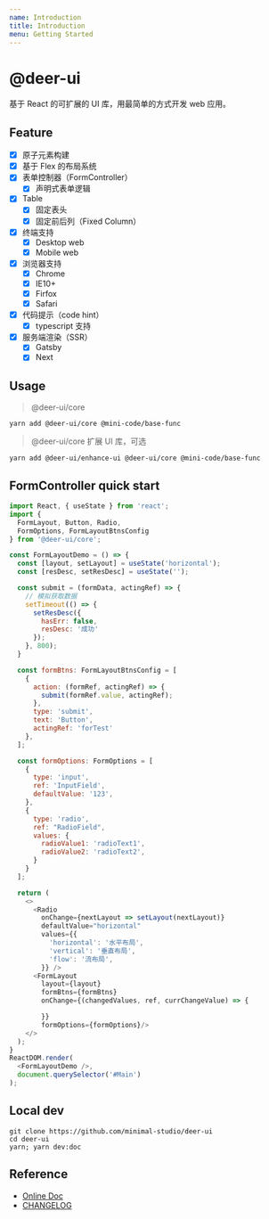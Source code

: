 ```yaml
---
name: Introduction
title: Introduction
menu: Getting Started
---
```


# @deer-ui

基于 React 的可扩展的 UI 库，用最简单的方式开发 web 应用。

## Feature

- [x] 原子元素构建
- [x] 基于 Flex 的布局系统
- [x] 表单控制器（FormController）
  - [x] 声明式表单逻辑
- [x] Table
  - [x] 固定表头
  - [x] 固定前后列（Fixed Column）
- [x] 终端支持
  - [x] Desktop web
  - [x] Mobile web
- [x] 浏览器支持
  - [x] Chrome
  - [x] IE10+
  - [x] Firfox
  - [x] Safari
- [x] 代码提示（code hint）
  - [x] typescript 支持
- [x] 服务端渲染（SSR）
  - [x] Gatsby
  - [x] Next

## Usage

> @deer-ui/core

```shell
yarn add @deer-ui/core @mini-code/base-func
```

> @deer-ui/core 扩展 UI 库，可选

```shell
yarn add @deer-ui/enhance-ui @deer-ui/core @mini-code/base-func
```

## FormController quick start

```js
import React, { useState } from 'react';
import {
  FormLayout, Button, Radio,
  FormOptions, FormLayoutBtnsConfig
} from '@deer-ui/core';

const FormLayoutDemo = () => {
  const [layout, setLayout] = useState('horizontal');
  const [resDesc, setResDesc] = useState('');

  const submit = (formData, actingRef) => {
    // 模拟获取数据
    setTimeout(() => {
      setResDesc({
        hasErr: false,
        resDesc: '成功'
      });
    }, 800);
  }

  const formBtns: FormLayoutBtnsConfig = [
    {
      action: (formRef, actingRef) => {
        submit(formRef.value, actingRef);
      },
      type: 'submit',
      text: 'Button',
      actingRef: 'forTest'
    },
  ];

  const formOptions: FormOptions = [
    {
      type: 'input',
      ref: 'InputField',
      defaultValue: '123',
    },
    {
      type: 'radio',
      ref: "RadioField",
      values: {
        radioValue1: 'radioText1',
        radioValue2: 'radioText2',
      }
    }
  ];

  return (
    <>
      <Radio
        onChange={nextLayout => setLayout(nextLayout)}
        defaultValue="horizontal"
        values={{
          'horizontal': '水平布局',
          'vertical': '垂直布局',
          'flow': '流布局',
        }} />
      <FormLayout
        layout={layout}
        formBtns={formBtns}
        onChange={(changedValues, ref, currChangeValue) => {

        }}
        formOptions={formOptions}/>
    </>
  );
}
ReactDOM.render(
  <FormLayoutDemo />,
  document.querySelector('#Main')
);
```

## Local dev

```shell
git clone https://github.com/minimal-studio/deer-ui
cd deer-ui
yarn; yarn dev:doc
```

## Reference

- [Online Doc](https://ui.thinkmore.xyz/)
- [CHANGELOG](./CHANGELOG.md)
